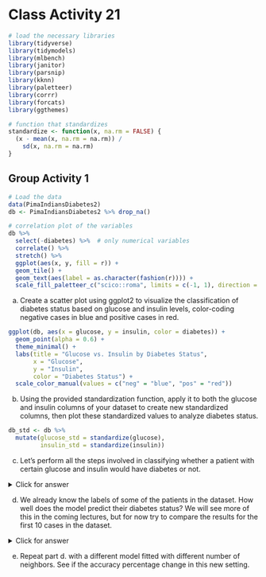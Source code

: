 # Class Activity 21

```r
# load the necessary libraries
library(tidyverse) 
library(tidymodels)
library(mlbench)     
library(janitor)
library(parsnip)
library(kknn)
library(paletteer)
library(corrr)
library(forcats)
library(ggthemes)

# function that standardizes
standardize <- function(x, na.rm = FALSE) {
  (x - mean(x, na.rm = na.rm)) / 
    sd(x, na.rm = na.rm)
}
```



## Group Activity 1


```r
# Load the data
data(PimaIndiansDiabetes2)
db <- PimaIndiansDiabetes2 %>% drop_na()

# correlation plot of the variables
db %>%
  select(-diabetes) %>%  # only numerical variables
  correlate() %>%
  stretch() %>%
  ggplot(aes(x, y, fill = r)) +
  geom_tile() +
  geom_text(aes(label = as.character(fashion(r)))) +
  scale_fill_paletteer_c("scico::roma", limits = c(-1, 1), direction = -1)
```



a. Create a scatter plot using ggplot2 to visualize the classification of diabetes status based on glucose and insulin levels, color-coding negative cases in blue and positive cases in red.


```r
ggplot(db, aes(x = glucose, y = insulin, color = diabetes)) +
  geom_point(alpha = 0.6) +
  theme_minimal() + 
  labs(title = "Glucose vs. Insulin by Diabetes Status",
       x = "Glucose",
       y = "Insulin",
       color = "Diabetes Status") + 
  scale_color_manual(values = c("neg" = "blue", "pos" = "red"))
```




b. Using the provided standardization function, apply it to both the glucose and insulin columns of your dataset to create new standardized columns, then plot these standardized values to analyze diabetes status.


```r
db_std <- db %>%
  mutate(glucose_std = standardize(glucose),
         insulin_std = standardize(insulin))
```


c. Let's  perform all the steps involved in classifying whether a patient with certain glucose and insulin would have diabetes or not.

<details>
<summary class="answer">Click for answer</summary>
*Answer:* 

```r
# 1 Prepare raw data
db_raw <- db  %>%  select(glucose, insulin, diabetes)
```


```r
# 2 Create a recipe for data pre-processing
db_recipe <- recipe(diabetes ~ glucose + insulin, data = db_raw) %>%
  step_scale(all_predictors()) %>%
  step_center(all_predictors()) %>%
  prep()
```


```r
# 3 Apply the recipe to the data set
db_scaled <-  bake(db_recipe, db_raw)
```


```r
# 4 Create a model specification
knn_spec <- nearest_neighbor(mode = "classification",
                             engine = "kknn",
                             neighbors = 5)
```


```r
# 5 Fit the model on the pre-processed data
knn_fit <- knn_spec %>%
 fit(diabetes ~ insulin + diabetes, data = db_scaled)
```


```r
# 6 Classify
# These are standardized value!!
new_observations <- tibble(glucose = c(1, 2), insulin = c(-1, 1))
predict(knn_fit, new_data = new_observations)
```

</details>


d. We already know the labels of some of the patients in the dataset. How well does the model predict their diabetes status? We will see more of this in the coming lectures, but for now try to compare the results for the first 10 cases in the dataset.


<details>
<summary class="answer">Click for answer</summary>
*Answer:* 

```r
scaled_observations <- db_scaled[1:50,]
predictions <- predict(knn_fit, new_data = scaled_observations)
bind_cols(scaled_observations, predictions) -> predict_data
```

What is the accuracy percentage?

*Answer:*

```r
sum(predictions == db_raw %>% select(diabetes) %>% slice(1:50))/50

# alternate
accuracy_percentage <- predict_data %>%
  mutate(correct_prediction = diabetes == .pred_class) %>%
  summarize(accuracy = mean(correct_prediction, na.rm = TRUE)) %>%
  pull(accuracy) * 100

accuracy_percentage
```

</details>


e. Repeat part d. with a different model fitted with different number of neighbors. See if the accuracy percentage change in this new setting.

<!--

<details>
<summary class="answer">Click for answer</summary>
*Answer:* 

```r
knn_spec <- nearest_neighbor(mode = "classification",
                             engine = "kknn",
                             weight_func = "rectangular",
                             neighbors = 2)
knn_fit <- knn_spec %>%
 fit(diabetes ~ ., data = db_scaled)

scaled_observations <- db_scaled
predictions <- predict(knn_fit, new_data = scaled_observations)

bind_cols(scaled_observations, predictions) -> predict_data

# accuracy percentage
accuracy_percentage <- predict_data %>%
  mutate(correct_prediction = diabetes == .pred_class) %>%
  summarize(accuracy = mean(correct_prediction, na.rm = TRUE)) %>%
  pull(accuracy) * 100

accuracy_percentage
```

</details>

-->
